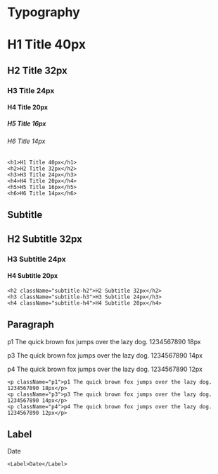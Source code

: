 
# Typography

<h1>H1 Title 40px</h1>
<h2>H2 Title 32px</h2>
<h3>H3 Title 24px</h3>
<h4>H4 Title 20px</h4>
<h5>H5 Title 16px</h5>
<h6>H6 Title 14px</h6>

```
<h1>H1 Title 40px</h1>
<h2>H2 Title 32px</h2>
<h3>H3 Title 24px</h3>
<h4>H4 Title 20px</h4>
<h5>H5 Title 16px</h5>
<h6>H6 Title 14px</h6>
```

## Subtitle

<h2 className="subtitle-h2">H2 Subtitle 32px</h2>
<h3 className="subtitle-h3">H3 Subtitle 24px</h3>
<h4 className="subtitle-h4">H4 Subtitle 20px</h4>

```
<h2 className="subtitle-h2">H2 Subtitle 32px</h2>
<h3 className="subtitle-h3">H3 Subtitle 24px</h3>
<h4 className="subtitle-h4">H4 Subtitle 20px</h4>
```

## Paragraph

<p className="p1">p1 The quick brown fox jumps over the lazy dog. 1234567890 18px</p>
<p className="p3">p3 The quick brown fox jumps over the lazy dog. 1234567890 14px</p>
<p className="p4">p4 The quick brown fox jumps over the lazy dog. 1234567890 12px</p>

```
<p className="p1">p1 The quick brown fox jumps over the lazy dog. 1234567890 18px</p>
<p className="p3">p3 The quick brown fox jumps over the lazy dog. 1234567890 14px</p>
<p className="p4">p4 The quick brown fox jumps over the lazy dog. 1234567890 12px</p>
```

## Label

<Label>Date</Label>

```
<Label>Date</Label>
```